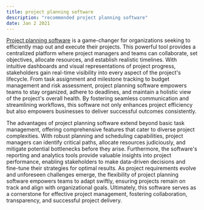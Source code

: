 ```yaml
---
title: project planning software
description: "recommended project planning software"
date: Jan 2 2021
---
```



[Project planning software](https://www.kelloo.com/project-planning-software/ "Project planning software") is a game-changer for organizations seeking to efficiently map out and execute their projects. This powerful tool provides a centralized platform where project managers and teams can collaborate, set objectives, allocate resources, and establish realistic timelines. With intuitive dashboards and visual representations of project progress, stakeholders gain real-time visibility into every aspect of the project's lifecycle. From task assignment and milestone tracking to budget management and risk assessment, project planning software empowers teams to stay organized, adhere to deadlines, and maintain a holistic view of the project's overall health. By fostering seamless communication and streamlining workflows, this software not only enhances project efficiency but also empowers businesses to deliver successful outcomes consistently.

The advantages of project planning software extend beyond basic task management, offering comprehensive features that cater to diverse project complexities. With robust planning and scheduling capabilities, project managers can identify critical paths, allocate resources judiciously, and mitigate potential bottlenecks before they arise. Furthermore, the software's reporting and analytics tools provide valuable insights into project performance, enabling stakeholders to make data-driven decisions and fine-tune their strategies for optimal results. As project requirements evolve and unforeseen challenges emerge, the flexibility of project planning software empowers teams to adapt swiftly, ensuring projects remain on track and align with organizational goals. Ultimately, this software serves as a cornerstone for effective project management, fostering collaboration, transparency, and successful project delivery.

